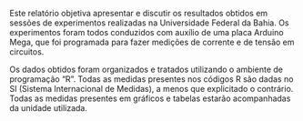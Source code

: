 Este relatório objetiva apresentar e discutir os resultados obtidos em sessões de experimentos realizadas na Universidade Federal da Bahia. Os experimentos foram todos conduzidos com auxílio de uma placa Arduino Mega, que foi programada para fazer medições de corrente e de tensão em circuitos.

Os dados obtidos foram organizados e tratados utilizando o ambiente de programação "R". Todas as medidas presentes nos códigos R são dadas no SI (Sistema Internacional de Medidas), a menos que explicitado o contrário. Todas as medidas presentes em gráficos e tabelas estarão acompanhadas da unidade utilizada.
